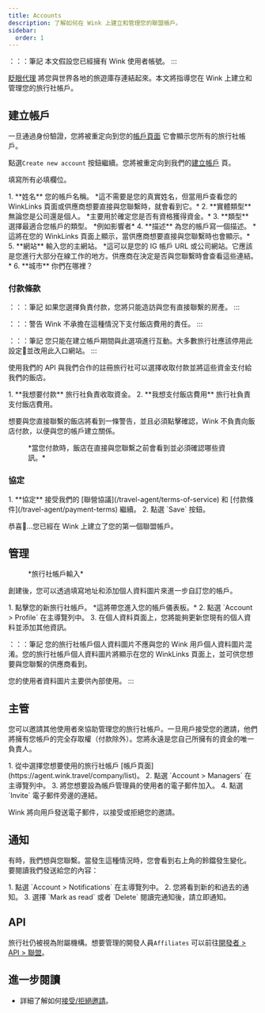 ```yaml
---
title: Accounts
description: 了解如何在 Wink 上建立和管理您的聯盟帳戶。
sidebar:
  order: 1
---
```


：：：筆記
本文假設您已經擁有 Wink 使用者帳號。
:::

[眨眼代理](https://agent.wink.travel) 將您與世界各地的旅遊庫存連結起來。本文將指導您在 Wink 上建立和管理您的旅行社帳戶。

## 建立帳戶

一旦通過身份驗證，您將被重定向到您的[帳戶頁面](https://agent.wink.travel/company/list) 它會顯示您所有的旅行社帳戶。

點選`Create new account` 按鈕繼續。您將被重定向到我們的[建立帳戶](https://agent.wink.travel/company/create) 頁。

填寫所有必填欄位。

<Steps>
  1. **姓名** 您的帳戶名稱。 *這不需要是您的真實姓名，但當用戶查看您的 WinkLinks 頁面或供應商想要直接與您聯繫時，就會看到它。*
  2. **實體類型** 無論您是公司還是個人。 *主要用於確定您是否有資格獲得資金。*
  3. **類型** 選擇最適合您帳戶的類型。 *例如影響者*
  4. **描述** 為您的帳戶寫一個描述。 *這將在您的 WinkLinks 頁面上顯示，當供應商想要直接與您聯繫時也會顯示。*
  5. **網站** 輸入您的主網站。 *這可以是您的 IG 帳戶 URL 或公司網站。它應該是您進行大部分在線工作的地方。供應商在決定是否與您聯繫時會查看這些連結。*
  6. **城市** 你們在哪裡？
</Steps>


### 付款條款

：：：筆記
如果您選擇負責付款，您將只能造訪與您有直接聯繫的房產。
:::

：：：警告
Wink 不承擔在這種情況下支付飯店費用的責任。
:::

：：：筆記
您只能在建立帳戶期間與此選項進行互動。大多數旅行社應該停用此設定🛑並改用此入口網站。
:::

使用我們的 API 與我們合作的註冊旅行社可以選擇收取付款並將這些資金支付給我們的飯店。

<Steps>
  1. **我想要付款** 旅行社負責收取資金。
  2. **我想支付飯店費用** 旅行社負責支付飯店費用。
</Steps>


想要與您直接聯繫的飯店將看到一條警告，並且必須點擊確認，Wink 不負責向飯店付款，以便與您的帳戶建立關係。

<figure>
  <CloudinaryImage width="700" height="220" resize="scale" quality="best" alt="物業承認TA關係" src="academy/property-ta-agreement" errorImage="noimage_opaque_nyrtl0.png" />

  <figcaption>*當您付款時，飯店在直接與您聯繫之前會看到並必須確認哪些資訊。*</figcaption>
</figure>


### 協定

<Steps>
  1. **協定** 接受我們的 [聯營協議](/travel-agent/terms-of-service) 和 [付款條件](/travel-agent/payment-terms) 繼續。
  2. 點選 `Save` 按鈕。
</Steps>


恭喜🎉...您已經在 Wink 上建立了您的第一個聯盟帳戶。

## 管理

<figure>
  <CloudinaryImage width="350" height="445" resize="scale" quality="best" alt="旅行社帳戶" src="academy/travel-agent" errorImage="noimage_opaque_nyrtl0.png" />

  <figcaption>*旅行社帳戶輸入*</figcaption>
</figure>


創建後，您可以透過填寫地址和添加個人資料圖片來進一步自訂您的帳戶。

<Steps>
  1. 點擊您的新旅行社帳戶。 *這將帶您進入您的帳戶儀表板。*
  2. 點選 `Account > Profile` 在主導覽列中。
  3. 在個人資料頁面上，您將能夠更新您現有的個人資料並添加其他資訊。
</Steps>


：：：筆記
您的旅行社帳戶個人資料圖片不應與您的 Wink 用戶個人資料圖片混淆。您的旅行社帳戶個人資料圖片將顯示在您的 WinkLinks 頁面上，並可供您想要與您聯繫的供應商看到。

您的使用者資料圖片主要供內部使用。
:::

## 主管

您可以邀請其他使用者來協助管理您的旅行社帳戶。一旦用戶接受您的邀請，他們將擁有您帳戶的完全存取權（付款除外）。您將永遠是您自己所擁有的資金的唯一負責人。

<Steps>
  1. 從中選擇您想要使用的旅行社帳戶 [帳戶頁面](https://agent.wink.travel/company/list)。
  2. 點選 `Account > Managers` 在主導覽列中。
  3. 將您想要設為帳戶管理員的使用者的電子郵件加入。
  4. 點選 `Invite` 電子郵件旁邊的連結。
</Steps>


Wink 將向用戶發送電子郵件，以接受或拒絕您的邀請。

## 通知

有時，我們想與您聯繫。當發生這種情況時，您會看到右上角的鈴鐺發生變化。
要閱讀我們發送給您的內容：

<Steps>
  1. 點選 `Account > Notifications` 在主導覽列中。
  2. 您將看到新的和過去的通知。
  3. 選擇 `Mark as read` 或者 `Delete` 閱讀完通知後，請立即通知。
</Steps>


## API

旅行社仍被視為附屬機構。想要管理的開發人員`Affiliates` 可以前往[開發者 > API > 聯盟](/developers/apis/#affiliate-api)。

## 進一步閱讀

* 詳細了解如何[接受/拒絕邀請](/user/invites)。


